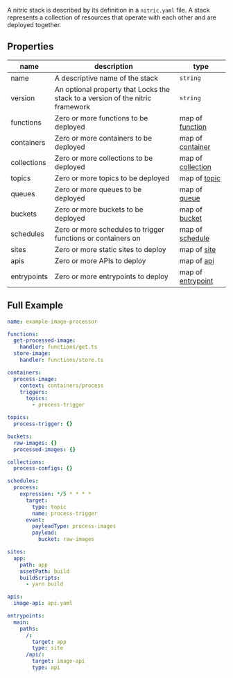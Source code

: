 A nitric stack is described by its definition in a `nitric.yaml` file. A stack represents a collection of resources that operate with each other and are deployed together.

## Properties

| **name**    | **description**                                                                | **type**                           |
| ----------- | ------------------------------------------------------------------------------ | ---------------------------------- |
| name        | A descriptive name of the stack                                                | `string`                           |
| version     | An optional property that Locks the stack to a version of the nitric framework | `string`                           |
| functions   | Zero or more functions to be deployed                                          | map of [function](./functions)     |
| containers  | Zero or more containers to be deployed                                         | map of [container](./containers)   |
| collections | Zero or more collections to be deployed                                        | map of [collection](./collections) |
| topics      | Zero or more topics to be deployed                                             | map of [topic](./topics)           |
| queues      | Zero or more queues to be deployed                                             | map of [queue](./queues)           |
| buckets     | Zero or more buckets to be deployed                                            | map of [bucket](./buckets)         |
| schedules   | Zero or more schedules to trigger functions or containers on                   | map of [schedule](./schedules)     |
| sites       | Zero or more static sites to deploy                                            | map of [site](./sites)             |
| apis        | Zero or more APIs to deploy                                                    | map of [api](./api-gateways)       |
| entrypoints | Zero or more entrypoints to deploy                                             | map of [entrypoint](./entrypoints) |

## Full Example

```yaml
name: example-image-processor

functions:
  get-processed-image:
    handler: functions/get.ts
  store-image:
    handler: functions/store.ts

containers:
  process-image:
    context: containers/process
    triggers:
      topics:
        - process-trigger

topics:
  process-trigger: {}

buckets:
  raw-images: {}
  processed-images: {}

collections:
  process-configs: {}

schedules:
  process:
    expression: */5 * * * *
      target:
        type: topic
        name: process-trigger
      event:
        payloadType: process-images
        payload:
          bucket: raw-images

sites:
  app:
    path: app
    assetPath: build
    buildScripts:
      - yarn build

apis:
  image-api: api.yaml

entrypoints:
  main:
    paths:
      /:
        target: app
        type: site
      /api/:
        target: image-api
        type: api
```
